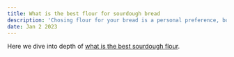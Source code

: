 ```yaml
---
title: What is the best flour for sourdough bread
description: 'Chosing flour for your bread is a personal preference, but knowing the difference between flour will help you make the right choice'
date: Jan 2 2023
---
```


Here we dive into depth of [what is the best sourdough flour](https://sourdoughmama.com/best-flour-for-sourdough-bread/).
